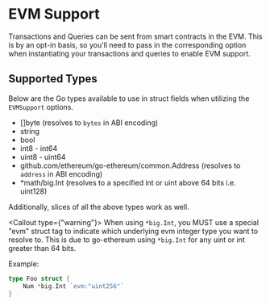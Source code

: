 
# EVM Support

Transactions and Queries can be sent from smart contracts in the EVM. This is by an opt-in basis, so you'll need to pass in the corresponding option when instantiating your transactions and queries to enable EVM support.

## Supported Types

Below are the Go types available to use in struct fields when utilizing the `EVMSupport` options.

- []byte (resolves to `bytes` in ABI encoding)
- string
- bool
- int8 - int64
- uint8 - uint64
- github.com/ethereum/go-ethereum/common.Address (resolves to `address` in ABI encoding)
- *math/big.Int (resolves to a specified int or uint above 64 bits i.e. uint128)

Additionally, slices of all the above types work as well.

<Callout type={"warning"}>
    When using `*big.Int`, you MUST use a special "evm" struct tag to indicate which underlying evm integer type you want to resolve to. This is due to go-ethereum using `*big.Int` for any uint or int greater than 64 bits.
</Callout>

Example:
```go
type Foo struct {
    Num *big.Int `evm:"uint256"`
}
```